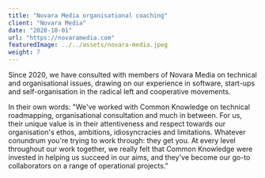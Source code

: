 ```yaml
---
title: "Novara Media organisational coaching"
client: "Novara Media"
date: "2020-10-01"
url: "https://novaramedia.com"
featuredImage: ../../assets/novara-media.jpeg
weight: 7
---
```


Since 2020, we have consulted with members of Novara Media on technical and organisational issues, drawing on our experience in software, start-ups and self-organisation in the radical left and cooperative movements.

In their own words: "We've worked with Common Knowledge on technical roadmapping, organisational consultation and much in between. For us, their unique value is in their attentiveness and respect towards our organisation's ethos, ambitions, idiosyncracies and limitations. Whatever conundrum you're trying to work through: they get you. At every level throughout our work together, we really felt that Common Knowledge were invested in helping us succeed in our aims, and they've become our go-to collaborators on a range of operational projects."

